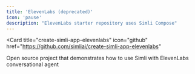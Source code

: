 ```yaml
---
title: 'ElevenLabs (deprecated)'
icon: 'pause'
description: "ElevenLabs starter repository uses Simli Compose"
---
```


<Card
  title="create-simli-app-elevenlabs"
  icon="github"
  href="https://github.com/simliai/create-simli-app-elevenlabs"
>
  Open source project that demonstrates how to use Simli with ElevenLabs conversational agent
</Card>